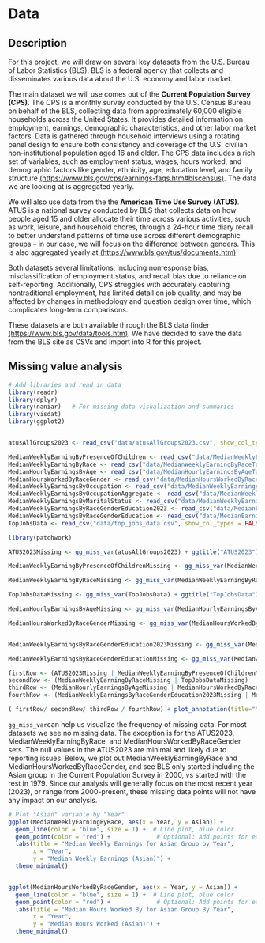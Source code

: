 # Data


## Description

For this project, we will draw on several key datasets from the U.S. Bureau of Labor Statistics (BLS). BLS is a federal agency that collects and disseminates various data about the U.S. economy and labor market.

The main dataset we will use comes out of the **Current Population Survey (CPS)**. The CPS is a monthly survey conducted by the U.S. Census Bureau on behalf of the BLS, collecting data from approximately 60,000 eligible households across the United States. It provides detailed information on employment, earnings, demographic characteristics, and other labor market factors. Data is gathered through household interviews using a rotating panel design to ensure both consistency and coverage of the U.S. civilian non-institutional population aged 16 and older. The CPS data includes a rich set of variables, such as employment status, wages, hours worked, and demographic factors like gender, ethnicity, age, education level, and family structure [(https://www.bls.gov/cps/earnings-faqs.htm#blscensus)](https://www.bls.gov/cps/earnings-faqs.htm#blscensus). The data we are looking at is aggregated yearly.

We will also use data from the the **American Time Use Survey (ATUS)**. ATUS is a national survey conducted by BLS that collects data on how people aged 15 and older allocate their time across various activities, such as work, leisure, and household chores, through a 24-hour time diary recall to better understand patterns of time use across different demographic groups -- in our case, we will focus on the difference between genders. This is also aggregated yearly at [(https://www.bls.gov/tus/documents.htm)](https://www.bls.gov/tus/documents.htm)

Both datasets several limitations, including nonresponse bias, misclassification of employment status, and recall bias due to reliance on self-reporting. Additionally, CPS struggles with accurately capturing nontraditional employment, has limited detail on job quality, and may be affected by changes in methodology and question design over time, which complicates long-term comparisons.

These datasets are both available through the BLS data finder [(https://www.bls.gov/data/tools.htm)](https://www.bls.gov/data/tools.htm).
We have decided to save the data from the BLS site as CSVs and import into R for this project.


## Missing value analysis


```r
# Add libraries and read in data
library(readr)
library(dplyr)
library(naniar)   # For missing data visualization and summaries
library(visdat)
library(ggplot2)


atusAllGroups2023 <- read_csv("data/atusAllGroups2023.csv", show_col_types = FALSE)

MedianWeeklyEarningByPresenceOfChildren <- read_csv("data/MedianWeeklyEarningByPresenceOfChildrenTable7.csv", show_col_types = FALSE)
MedianWeeklyEarningByRace <- read_csv("data/MedianWeeklyEarningByRaceTable18.csv", show_col_types = FALSE)
MedianHourlyEarningsByAge <- read_csv("data/MedianHourlyEarningsByAgeTable25.csv", show_col_types = FALSE)
MedianHoursWorkedByRaceGender <- read_csv("data/MedianHoursWorkedByRaceGenderTable26.csv", show_col_types = FALSE)
MedianWeeklyEarningsByOccupation <- read_csv("data/MedianWeeklyEarningsByOccupation.csv", show_col_types = FALSE)
MedianWeeklyEarningsByOccupationAggregate <- read_csv("data/MedianWeeklyEarningsByOccupationAggregate.csv", show_col_types = FALSE)
MedianWeeklyEarningsByMaritalStatus <- read_csv("data/MedianWeeklyEarningsByMaritalStatus.csv", show_col_types = FALSE)
MedianWeeklyEarningsByRaceGenderEducation2023 <- read_csv("data/MedianEarningsByRaceGenderEducation_2023.csv", show_col_types = FALSE)
MedianWeeklyEarningsByRaceGenderEducation <- read_csv("data/MedianEarningsByRaceGenderEducation_AllYears.csv", show_col_types = FALSE)
TopJobsData <- read_csv("data/top_jobs_data.csv", show_col_types = FALSE)
```

```r
library(patchwork)

ATUS2023Missing <- gg_miss_var(atusAllGroups2023) + ggtitle("ATUS2023") + theme(plot.title = element_text(size = 7, hjust = 0.5))

MedianWeeklyEarningByPresenceOfChildrenMissing <- gg_miss_var(MedianWeeklyEarningByPresenceOfChildren) + ggtitle("MedianWeeklyEarningBy\nPresenceOfChildrenMissing") + theme(plot.title = element_text(size = 7, hjust = 0.5))

MedianWeeklyEarningByRaceMissing <- gg_miss_var(MedianWeeklyEarningByRace) + ggtitle("MedianWeeklyEarningByRace") + theme(plot.title = element_text(size = 7, hjust = 0.5))

TopJobsDataMissing <- gg_miss_var(TopJobsData) + ggtitle("TopJobsData") + theme(plot.title = element_text(size = 7, hjust = 0.5))

MedianHourlyEarningsByAgeMissing <- gg_miss_var(MedianHourlyEarningsByAge) + ggtitle("MedianHourlyEarningsBy\nAgeMissing") + theme(plot.title = element_text(size = 7, hjust = 0.5))

MedianHoursWorkedByRaceGenderMissing <- gg_miss_var(MedianHoursWorkedByRaceGender) + ggtitle("MedianHoursWorkedBy\nRaceGenderMissing") + theme(plot.title = element_text(size = 7, hjust = 0.5))


MedianWeeklyEarningsByRaceGenderEducation2023Missing <- gg_miss_var(MedianWeeklyEarningsByRaceGenderEducation2023) + ggtitle("MedianWeeklyEarningsBy\nRaceGenderEducation(2023)Missing") + theme(plot.title = element_text(size = 7, hjust = 0.5))

MedianWeeklyEarningsByRaceGenderEducationMissing <- gg_miss_var(MedianWeeklyEarningsByRaceGenderEducation) + ggtitle("MedianWeeklyEarningsBy\nRaceGenderEducationMissing") + theme(plot.title = element_text(size = 7, hjust = 0.5))

firstRow <- (ATUS2023Missing | MedianWeeklyEarningByPresenceOfChildrenMissing)
secondRow <- (MedianWeeklyEarningByRaceMissing | TopJobsDataMissing)
thirdRow <- (MedianHourlyEarningsByAgeMissing | MedianHoursWorkedByRaceGenderMissing)
fourthRow <- (MedianWeeklyEarningsByRaceGenderEducation2023Missing | MedianWeeklyEarningsByRaceGenderEducationMissing)

( firstRow/ secondRow/ thirdRow / fourthRow) + plot_annotation(title="Missing Value Frequencies Across Datasets in Use")
```

`gg_miss_var`can help us visualize the frequency of missing data.
For most datasets we see no missing data. The exception is for the ATUS2023, MedianWeeklyEarningByRace, and MedianHoursWorkedByRaceGender sets. The null values in the ATUS2023 are minimal and likely due to reporting issues. Below, we plot out MedianWeeklyEarningByRace and MedianHoursWorkedByRaceGender, and see BLS only started including the Asian group in the Current Population Survey in 2000, vs started with the rest in 1979. Since our analysis will generally focus on the most recent year (2023), or range from 2000-present, these missing data points will not have any impact on our analysis.


```r
# Plot "Asian" variable by "Year"
ggplot(MedianWeeklyEarningByRace, aes(x = Year, y = Asian)) +
  geom_line(color = "blue", size = 1) +  # Line plot, blue color
  geom_point(color = "red") +             # Optional: Add points for each year
  labs(title = "Median Weekly Earnings for Asian Group by Year",
       x = "Year",
       y = "Median Weekly Earnings (Asian)") +
  theme_minimal()


ggplot(MedianHoursWorkedByRaceGender, aes(x = Year, y = Asian)) +
  geom_line(color = "blue", size = 1) +  # Line plot, blue color
  geom_point(color = "red") +             # Optional: Add points for each year
  labs(title = "Median Hours Worked By for Asian Group By Year",
       x = "Year",
       y = "Median Hours Worked (Asian)") +
  theme_minimal()
```

